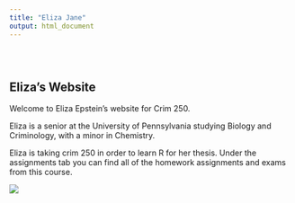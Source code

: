 ```yaml
---
title: "Eliza Jane"
output: html_document
---
```


<style type="text/css">
.title {
  display: none;
}

#getting-started img {
  margin-right: 10px;
}

</style>

<div class="row" style="padding-top: 30px;">
<div class="col-sm-6">

# **Eliza's Website**

Welcome to Eliza Epstein's website for Crim 250. 

Eliza is a senior at the University of Pennsylvania studying Biology and Criminology, with a minor in Chemistry.  

Eliza is taking crim 250 in order to learn R for her thesis. Under the assignments tab you can find all of the homework assignments and exams from this course. 

</div>
<div class="col-sm-6">

<a href = "https://crumplab.github.io">
![](images/logo.png)
</a>
</div>
